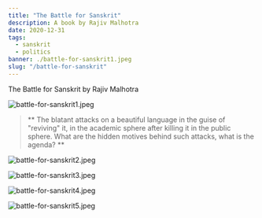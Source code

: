 ---
title: "The Battle for Sanskrit"
description: A book by Rajiv Malhotra
date: 2020-12-31
tags:
  - sanskrit
  - politics
banner: ./battle-for-sanskrit1.jpeg
slug: "/battle-for-sanskrit"
---

The Battle for Sanskrit by Rajiv Malhotra

![battle-for-sanskrit1.jpeg](battle-for-sanskrit1.jpeg)

> ** The blatant attacks on a beautiful language in the guise of "reviving" it, in the academic sphere after killing it in the public sphere. What are the hidden motives behind such attacks, what is the agenda? **

![battle-for-sanskrit2.jpeg](battle-for-sanskrit2.jpeg)

![battle-for-sanskrit3.jpeg](battle-for-sanskrit3.jpeg)

![battle-for-sanskrit4.jpeg](battle-for-sanskrit4.jpeg)

![battle-for-sanskrit5.jpeg](battle-for-sanskrit5.jpeg)
